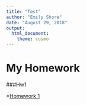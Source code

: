 ```yaml
---
title: "Test"
author: "Emily Shore"
date: "August 29, 2018"
output: 
  html_document: 
    theme: cosmo
---
```



# My Homework

###Hw1

*[Homework 1](http://www.wikipedia.org)